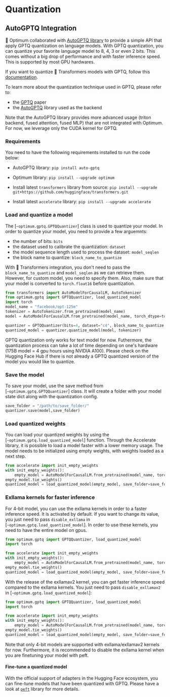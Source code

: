 # Quantization

## AutoGPTQ Integration

🤗 Optimum collaborated with [AutoGPTQ library](https://github.com/PanQiWei/AutoGPTQ) to provide a simple API that apply GPTQ quantization on language models. With GPTQ quantization, you can quantize your favorite language model to 8, 4, 3 or even 2 bits. This comes without a big drop of performance and with faster inference speed. This is supported by most GPU hardwares.

If you want to quantize 🤗 Transformers models with GPTQ, follow this [documentation](https://huggingface.co/docs/transformers/main_classes/quantization).

To learn more about the quantization technique used in GPTQ, please refer to:
- the [GPTQ](https://arxiv.org/pdf/2210.17323.pdf) paper
- the [AutoGPTQ](https://github.com/PanQiWei/AutoGPTQ) library used as the backend

Note that the AutoGPTQ library provides more advanced usage (triton backend, fused attention, fused MLP) that are not integrated with Optimum. For now, we leverage only the CUDA kernel for GPTQ.

### Requirements

You need to have the following requirements installed to run the code below:

- AutoGPTQ library:
`pip install auto-gptq`

- Optimum library:
`pip install --upgrade optimum`

- Install latest `transformers` library from source:
`pip install --upgrade git+https://github.com/huggingface/transformers.git`

- Install latest `accelerate` library:
`pip install --upgrade accelerate`

### Load and quantize a model

The [`~optimum.gptq.GPTQQuantizer`] class is used to quantize your model. In order to quantize your model, you need to provide a few arguemnts:
- the number of bits: `bits`
- the dataset used to calibrate the quantization: `dataset`
- the model sequence length used to process the dataset: `model_seqlen`
- the block name to quantize: `block_name_to_quantize`

With 🤗 Transformers integration, you don't need to pass the `block_name_to_quantize` and `model_seqlen` as we can retrieve them. However, for custom model, you need to specify them. Also, make sure that your model is converted to `torch.float16` before quantization.

```py
from transformers import AutoModelForCausalLM, AutoTokenizer
from optimum.gptq import GPTQQuantizer, load_quantized_model
import torch
model_name = "facebook/opt-125m"
tokenizer = AutoTokenizer.from_pretrained(model_name)
model = AutoModelForCausalLM.from_pretrained(model_name, torch_dtype=torch.float16)

quantizer = GPTQQuantizer(bits=4, dataset="c4", block_name_to_quantize = "model.decoder.layers", model_seqlen = 2048)
quantized_model = quantizer.quantize_model(model, tokenizer)
```

<Tip warning={true}>
GPTQ quantization only works for text model for now. Futhermore, the quantization process can take a lot of time depending on one's hardware (175B model = 4 gpu hours using NVIDIA A100). Please check on the Hugging Face Hub if there is not already a GPTQ quantized version of the model you would like to quantize.
</Tip>

### Save the model

To save your model, use the save method from [`~optimum.gptq.GPTQQuantizer`] class. It will create a folder with your model state dict along with the quantization config.
```python
save_folder = "/path/to/save_folder/"
quantizer.save(model,save_folder)
```

### Load quantized weights

You can load your quantized weights by using the [`~optimum.gptq.load_quantized_model`] function.
Through the Accelerate library, it is possible to load a model faster with a lower memory usage. The model needs to be initialized using empty weights, with weights loaded as a next step.
```python
from accelerate import init_empty_weights
with init_empty_weights():
    empty_model = AutoModelForCausalLM.from_pretrained(model_name, torch_dtype=torch.float16)
empty_model.tie_weights()
quantized_model = load_quantized_model(empty_model, save_folder=save_folder, device_map="auto")
```

### Exllama kernels for faster inference

For 4-bit model, you can use the exllama kernels in order to a faster inference speed. It is activated by default. If you want to change its value, you just need to pass `disable_exllama` in [`~optimum.gptq.load_quantized_model`]. In order to use these kernels, you need to have the entire model on gpus.

```py
from optimum.gptq import GPTQQuantizer, load_quantized_model
import torch

from accelerate import init_empty_weights
with init_empty_weights():
    empty_model = AutoModelForCausalLM.from_pretrained(model_name, torch_dtype=torch.float16)
empty_model.tie_weights()
quantized_model = load_quantized_model(empty_model, save_folder=save_folder, device_map="auto", disable_exllama=False)
```

With the release of the exllamav2 kernel, you can get faster inference speed compared to the exllama kernels. You just need to 
pass `disable_exllamav2` in [`~optimum.gptq.load_quantized_model`]:

```py
from optimum.gptq import GPTQQuantizer, load_quantized_model
import torch

from accelerate import init_empty_weights
with init_empty_weights():
    empty_model = AutoModelForCausalLM.from_pretrained(model_name, torch_dtype=torch.float16)
empty_model.tie_weights()
quantized_model = load_quantized_model(empty_model, save_folder=save_folder, device_map="auto", disable_exllamav2=False)
```

Note that only 4-bit models are supported with exllama/exllamav2 kernels for now. Furthermore, it is recommended to disable the exllama kernel when you are finetuning your model with peft.
#### Fine-tune a quantized model

With the official support of adapters in the Hugging Face ecosystem, you can fine-tune models that have been quantized with GPTQ.
Please have a look at [`peft`](https://github.com/huggingface/peft) library for more details.
